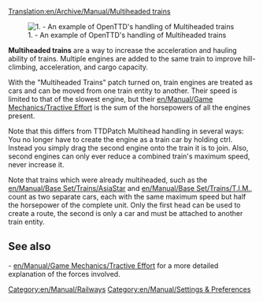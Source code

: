 [[Translation:en/Archive/Manual/Multiheaded trains]]

[[File:en/Archive/Manual/Multihead example.png|right|frame|1. - An example of OpenTTD's handling of Multiheaded trains]]

'''Multiheaded trains''' are a way to increase the acceleration and hauling ability of trains. Multiple engines are added to the same train to improve hill-climbing, acceleration, and cargo capacity.

With the "Multiheaded Trains" patch turned on, train engines are treated as cars and can be moved from one train entity to another. Their speed is limited to that of the slowest engine, but their [[en/Manual/Game Mechanics/Tractive Effort]] is the sum of the horsepowers of all the engines present. 

Note that this differs from TTDPatch Multihead handling in several ways: You no longer have to create the engine as a train car by holding ctrl. Instead you simply drag the second engine onto the train it is to join. Also, second engines can only ever reduce a combined train's maximum speed, never increase it.

Note that trains which were already multiheaded, such as the [[en/Manual/Base Set/Trains/AsiaStar]] and [[en/Manual/Base Set/Trains/T.I.M.]], count as two separate cars, each with the same maximum speed but half the horsepower of the complete unit. Only the first head can be used to create a route, the second is only a car and must be attached to another train entity. 

== See also ==
- [[en/Manual/Game Mechanics/Tractive Effort]] for a more detailed explanation of the forces involved.

[[Category:en/Manual/Railways]]
[[Category:en/Manual/Settings & Preferences]]